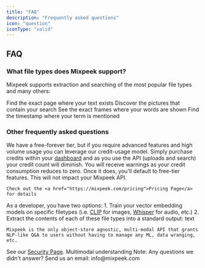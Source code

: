 ```yaml
---
title: "FAQ"
description: "Frequently asked questions"
icon: "question"
iconType: "solid"
---
```


## FAQ

### What file types does Mixpeek support?

Mixpeek supports extraction and searching of the most popular file types and many others:

<CardGroup cols={2}>
  <Card
    title="Text"
    icon="file-pdf"
    color="#ea5a0c"
    href="https://mixpeek.com/files/pdf"
  >
    Find the exact page where your text exists
  </Card>
  <Card
    title="Image"
    icon="file-image"
    color="#0285c7"
    href="https://mixpeek.com/files/png"
  >
    Discover the pictures that contain your search
  </Card>
  <Card
    title="Video"
    icon="file-video"
    color="#dc2626"
    href="https://mixpeek.com/files/mp4"
  >
    See the exact frames where your words are shown
  </Card>
  <Card
    title="Audio"
    icon="file-music"
    color="#16a34a"
    href="https://mixpeek.com/files/mp3"
  >
    Find the timestamp where your term is mentioned
  </Card>
</CardGroup>


<br />

### Other frequently asked questions

<Accordion title="How much does it cost?">
    We have a free-forever tier, but if you require advanced features and high volume usage you can leverage our credit-usage model. Simply purchase credits within your <a href="https://dash.mixpeek.com">dashboard</a> and as you use the API (uploads and search) your credit count will diminish. You will receive warnings as your credit consumption reduces to zero. Once it does, you'll default to free-tier features. This will not impact your Mixpeek API.

    Check out the <a href="https://mixpeek.com/pricing">Pricing Page</a> for details

</Accordion>

<Accordion title="How does Mixpeek compare to alternatives?">
    As a developer, you have two options:
        1. Train your vector embedding models on specific filetypes (i.e. <a href="https://github.com/openai/CLIP">CLIP</a> for images, <a href="https://github.com/openai/whisper">Whisper</a> for audio, etc.)
        2. Extract the contents of each of these file types into a standard output: text

    Mixpeek is the only object-store agnostic, multi-modal API that grants NLP-like Q&A to users without having to manage any ML, data wranging, etc.

</Accordion>

<Accordion title="How secure is Mixpeek?">
  See our <a href="https://mixpeek.com/security">Security Page</a>.
</Accordion>

<Accordion title="What is the vision for Mixpeek?">
  Multimodal understanding
</Accordion>

<Warning>
  Note: Any questions we didn't answer? Send us an email: info@mixpeek.com
</Warning>
